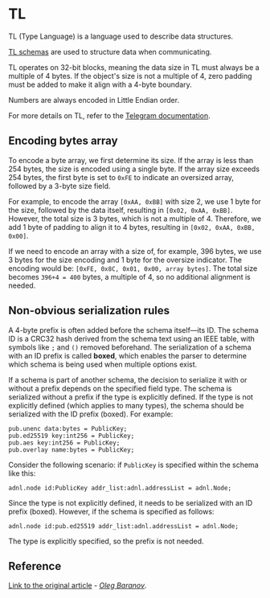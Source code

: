 
# TL
TL (Type Language) is a language used to describe data structures.

[TL schemas](https://github.com/ton-blockchain/ton/tree/master/tl/generate/scheme) are used to structure data when communicating. 

TL operates on 32-bit blocks, meaning the data size in TL must always be a multiple of 4 bytes. If the object's size is not a multiple of 4, zero padding must be added to make it align with a 4-byte boundary.

Numbers are always encoded in Little Endian order.

For more details on TL, refer to the [Telegram documentation](https://core.telegram.org/mtproto/TL).


## Encoding bytes array
To encode a byte array, we first determine its size. If the array is less than 254 bytes, the size is encoded using a single byte. If the array size exceeds 254 bytes, the first byte is set to `0xFE` to indicate an oversized array, followed by a 3-byte size field.

For example, to encode the array `[0xAA, 0xBB]` with size 2, we use 1 byte for the size, followed by the data itself, resulting in `[0x02, 0xAA, 0xBB]`. However, the total size is 3 bytes, which is not a multiple of 4. Therefore, we add 1 byte of padding to align it to 4 bytes, resulting in `[0x02, 0xAA, 0xBB, 0x00]`.

If we need to encode an array with a size of, for example, 396 bytes, we use 3 bytes for the size encoding and 1 byte for the oversize indicator. The encoding would be: `[0xFE, 0x8C, 0x01, 0x00, array bytes]`. The total size becomes `396+4 = 400` bytes, a multiple of 4, so no additional alignment is needed.

## Non-obvious serialization rules

A 4-byte prefix is often added before the schema itself—its ID. The schema ID is a CRC32 hash derived from the schema text using an IEEE table, with symbols like `;` and `()` removed beforehand. The serialization of a schema with an ID prefix is called **boxed**, which enables the parser to determine which schema is being used when multiple options exist.

If a schema is part of another schema, the decision to serialize it with or without a prefix depends on the specified field type. The schema is serialized without a prefix if the type is explicitly defined. If the type is not explicitly defined (which applies to many types), the schema should be serialized with the ID prefix (boxed). For example:

```tlb
pub.unenc data:bytes = PublicKey;
pub.ed25519 key:int256 = PublicKey;
pub.aes key:int256 = PublicKey;
pub.overlay name:bytes = PublicKey;
```

Consider the following scenario: if `PublicKey` is specified within the schema like this:

```
adnl.node id:PublicKey addr_list:adnl.addressList = adnl.Node;
```

Since the type is not explicitly defined, it needs to be serialized with an ID prefix (boxed). However, if the schema is specified as follows:

```
adnl.node id:pub.ed25519 addr_list:adnl.addressList = adnl.Node;
```

The type is explicitly specified, so the prefix is not needed.

## Reference

[Link to the original article](https://github.com/xssnick/ton-deep-doc/blob/master/TL.mdx) - _[Oleg Baranov](https://github.com/xssnick)_.
<Feedback />

